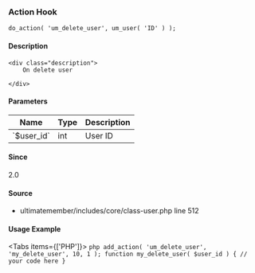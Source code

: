 
### Action Hook    
    
```
do_action( 'um_delete_user', um_user( 'ID' ) );
```

#### Description
    <div class="description">
        On delete user
 
    </div>

#### Parameters
            
<table className="table-auto mt-2 border dark:border-gray-500 p-5 text-sm text-left">
<thead>
<tr>
<th  className="px-3">Name</th>
<th  className="px-3">Type</th>
<th  className="px-3">Description</th>
</tr>
</thead>
<tbody>
               <tr >
               <td className="px-3 py-2">`$user_id`</td>
               <td className="px-3 py-2">int</td>
               <td className="px-3 py-2 text-sm">User ID</td>
               </tr>
</tbody>
</table>

#### Since
<div class="description">
2.0
</div>

#### Source
  - <Link href="/developer/files/includes-core-class-user#source-view.512">ultimatemember/includes/core/class-user.php</Link> <Link href="/developer/files/includes-core-class-user#source-view.512">line 512</Link>



#### Usage Example

<Tabs items={['PHP']}>
    <Tab>
    ```php
    add_action( 'um_delete_user', 'my_delete_user', 10, 1 );
 function my_delete_user( $user_id ) {
     // your code here
 }
    ```
    </Tab>
</Tabs>